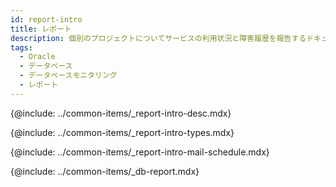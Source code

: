 ```yaml
---
id: report-intro
title: レポート
description: 個別のプロジェクトについてサービスの利用状況と障害履歴を報告するドキュメントについて説明します。
tags:
  - Oracle
  - データベース
  - データベースモニタリング
  - レポート
---
```


<!-- 개요 -->

{@include: ../common-items/_report-intro-desc.mdx}

<!-- ## 보고서의 종류 -->

{@include: ../common-items/_report-intro-types.mdx}

<!-- ## 메일 발송 예약 -->

{@include: ../common-items/_report-intro-mail-schedule.mdx} 

{@include: ../common-items/_db-report.mdx} 
